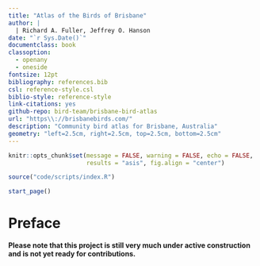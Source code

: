 ```yaml
---
title: "Atlas of the Birds of Brisbane"
author: |
  | Richard A. Fuller, Jeffrey O. Hanson
date: "`r Sys.Date()`"
documentclass: book
classoption:
  - openany
  - oneside
fontsize: 12pt
bibliography: references.bib
csl: reference-style.csl
biblio-style: reference-style
link-citations: yes
github-repo: bird-team/brisbane-bird-atlas
url: "https\\://brisbanebirds.com/"
description: "Community bird atlas for Brisbane, Australia"
geometry: "left=2.5cm, right=2.5cm, top=2.5cm, bottom=2.5cm"
---
```


```r
knitr::opts_chunk$set(message = FALSE, warning = FALSE, echo = FALSE,
                      results = "asis", fig.align = "center")
```

```r
source("code/scripts/index.R")
```

```r
start_page()
```

# Preface

**Please note that this project is still very much under active construction and is not yet ready for contributions.**
